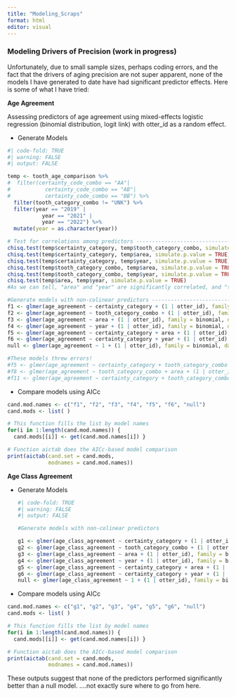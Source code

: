 ```yaml
---
title: "Modeling_Scraps"
format: html
editor: visual
---
```


### Modeling Drivers of Precision (work in progress) {.unnumbered}

Unfortunately, due to small sample sizes, perhaps coding errors, and the fact that the drivers of aging precision are not super apparent, none of the models I have generated to date have had significant predictor effects. Here is some of what I have tried:

**Age Agreement**

Assessing predictors of age agreement using mixed-effects logistic regression (binomial distribution, logit link) with otter_id as a random effect.

-   Generate Models

```r
#| code-fold: TRUE
#| warning: FALSE
#| output: FALSE

temp <- tooth_age_comparison %>% 
#  filter(certainty_code_combo == "AA"|
#           certainty_code_combo == "AB"|
#           certainty_code_combo == "BB") %>% 
  filter(tooth_category_combo != "UNK") %>% 
  filter(year == "2019" |
           year == "2021" |
           year == "2022") %>% 
  mutate(year = as.character(year))

# Test for correlations among predictors ---------------------------------------
chisq.test(temp$certainty_category, temp$tooth_category_combo, simulate.p.value = TRUE)
chisq.test(temp$certainty_category, temp$area, simulate.p.value = TRUE)
chisq.test(temp$certainty_category, temp$year, simulate.p.value = TRUE)
chisq.test(temp$tooth_category_combo, temp$area, simulate.p.value = TRUE)
chisq.test(temp$tooth_category_combo, temp$year, simulate.p.value = TRUE)
chisq.test(temp$area, temp$year, simulate.p.value = TRUE)
#As we can tell, "area" and "year" are significantly correlated, and "tooth_category_combo" and "year are significantly correlated

#Generate models with non-colinear predictors ----------------------------------
f1 <- glmer(age_agreement ~ certainty_category + (1 | otter_id), family = binomial, data = temp);summary(f1)
f2 <- glmer(age_agreement ~ tooth_category_combo + (1 | otter_id), family = binomial, data = temp); summary(f2)
f3 <- glmer(age_agreement ~ area + (1 | otter_id), family = binomial, data = temp); summary(f3)
f4 <- glmer(age_agreement ~ year + (1 | otter_id), family = binomial, data = temp); summary(f4)
f5 <- glmer(age_agreement ~ certainty_category + area + (1 | otter_id), family = binomial, data = temp); summary(f5)
f6 <- glmer(age_agreement ~ certainty_category + year + (1 | otter_id), family = binomial, data = temp); summary(f6)
null <- glmer(age_agreement ~ 1 + (1 | otter_id), family = binomial, data = temp); summary(null)

#These models threw errors! 
#f5 <- glmer(age_agreement ~ certainty_category + tooth_category_combo + (1 | otter_id), family = binomial, data = temp); summary(f5)
#f8 <- glmer(age_agreement ~ tooth_category_combo + area + (1 | otter_id), family = binomial, data = temp); summary(f8)
#f11 <- glmer(age_agreement ~ certainty_category + tooth_category_combo + area + (1 | otter_id), family = binomial, data = temp); summary(f11)
```

-   Compare models using AICc

```r
cand.mod.names <- c("f1", "f2", "f3", "f4", "f5", "f6", "null") 
cand.mods <- list( ) 

# This function fills the list by model names
for(i in 1:length(cand.mod.names)) {
  cand.mods[[i]] <- get(cand.mod.names[i]) }

# Function aictab does the AICc-based model comparison
print(aictab(cand.set = cand.mods, 
             modnames = cand.mod.names))
```

**Age Class Agreement**

-   Generate Models

    ```r
    #| code-fold: TRUE
    #| warning: FALSE
    #| output: FALSE

    #Generate models with non-colinear predictors

    g1 <- glmer(age_class_agreement ~ certainty_category + (1 | otter_id), family = binomial, data = temp);summary(g1)
    g2 <- glmer(age_class_agreement ~ tooth_category_combo + (1 | otter_id), family = binomial, data = temp); summary(g2)
    g3 <- glmer(age_class_agreement ~ area + (1 | otter_id), family = binomial, data = temp); summary(g3)
    g4 <- glmer(age_class_agreement ~ year + (1 | otter_id), family = binomial, data = temp); summary(g4)
    g5 <- glmer(age_class_agreement ~ certainty_category + area + (1 | otter_id), family = binomial, data = temp); summary(g5)
    g6 <- glmer(age_class_agreement ~ certainty_category + year + (1 | otter_id), family = binomial, data = temp); summary(g6)
    null <- glmer(age_class_agreement ~ 1 + (1 | otter_id), family = binomial, data = temp); summary(null)
    ```

<!-- -->

-   Compare models using AICc

```r
cand.mod.names <- c("g1", "g2", "g3", "g4", "g5", "g6", "null")
cand.mods <- list( ) 

# This function fills the list by model names
for(i in 1:length(cand.mod.names)) {
  cand.mods[[i]] <- get(cand.mod.names[i]) }

# Function aictab does the AICc-based model comparison
print(aictab(cand.set = cand.mods, 
             modnames = cand.mod.names))
```

These outputs suggest that none of the predictors performed significantly better than a null model. ....not exactly sure where to go from here.
